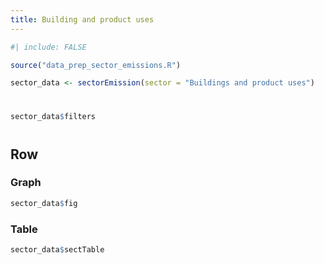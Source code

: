 ```yaml
---
title: Building and product uses
---
```


```r
#| include: FALSE

source("data_prep_sector_emissions.R")

sector_data <- sectorEmission(sector = "Buildings and product uses")

```

# {.sidebar}

```r
sector_data$filters
```

# {.main}

## Row {.tabset}

### Graph

```r
sector_data$fig
```

### Table

```r
sector_data$sectTable
```
